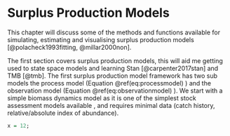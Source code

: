 # Surplus Production Models {#SPM}

This chapter will discuss some of the methods and functions available for simulating, estimating and visualising surplus production models [@polacheck1993fitting, @millar2000non].

The first section covers surplus production models, this will aid me getting used to state space models and learning Stan [@carpenter2017stan] and TMB [@tmb]. The first surplus production model framework has two sub models the process model (Equation \@ref(eq:processmodel)	) and the observation model (Equation \@ref(eq:observationmodel)	). We start with a simple biomass dynamics model as it is one of the simplest stock assessment models available \cite{hilborn1992quantitative}, and requires minimal data (catch history, relative/absolute index of abundance).
	
\begin{equation}
B_{t+1} = f(B_t | \boldsymbol{\theta}) e^{\epsilon_{t,p} - 0.5\sigma^2_p}
  (\#eq:processmodel)
\end{equation}
	
	
\begin{equation}
  I_t = g(B_t | \boldsymbol{\theta}) e^{\epsilon_{t,o} - 0.5\sigma^2_o}
  (\#eq:observationmodel)
\end{equation}	
	
```r
x = 12;
```	


